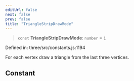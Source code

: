 ```yaml
---
editUrl: false
next: false
prev: false
title: "TriangleStripDrawMode"
---
```


> `const` **TriangleStripDrawMode**: `number` = `1`

Defined in: three/src/constants.js:1194

For each vertex draw a triangle from the last three vertices.

## Constant
